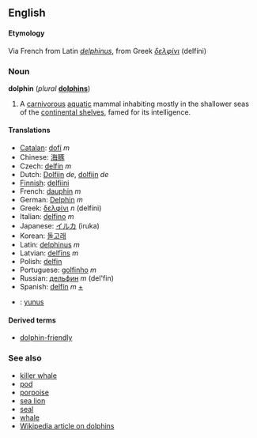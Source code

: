 ==English==
====Etymology====
Via French from Latin ''[[delphinus]]'', from Greek ''[[δελφίνι]]'' (delf&iacute;ni)

===Noun===
'''dolphin''' (''plural'' '''[[dolphins]]''')

#A [[carnivorous]] [[aquatic]] mammal inhabiting mostly in the shallower seas of the [[continental shelf|continental shelves]], famed for its intelligence.

====Translations====
*[[Catalan]]: [[dofí]] ''m''
*Chinese: [[海豚]]
*Czech: [[delfín#Czech|delfín]] ''m''
*Dutch: [[Dolfijn]] ''de'', [[dolfijn]] ''de''
*[[Finnish]]: [[delfiini]]
*French: [[dauphin]] ''m''
*German: [[Delphin]] ''m''
*Greek: [[δελφίνι]] ''n'' (delf&iacute;ni)
*Italian: [[delfino]] ''m''
*Japanese: [[イルカ]] (iruka)
*Korean: [[돌고래]]
*Latin: [[delphinus]] ''m''
*Latvian: [[delfīns]] ''m''
*Polish: [[delfin]]
*Portuguese: [[golfinho]] ''m''
*Russian: [[дельфин]] ''m'' (del'fin)
*Spanish: [[delfín]] ''m'' [[:es:delfín|+]]
*{{tr}}: [[yunus]]

====Derived terms====
*[[dolphin-friendly]]

===See also===
*[[killer whale]]
*[[pod]]
*[[porpoise]]
*[[sea lion]]
*[[seal]]
*[[whale]]
*[[w:dolphin|Wikipedia article on dolphins]]